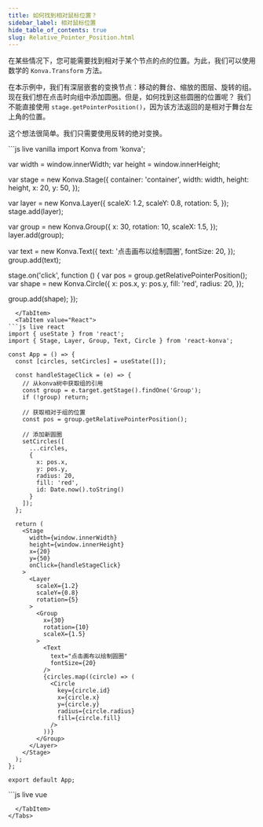 ```yaml
---
title: 如何找到相对鼠标位置？
sidebar_label: 相对鼠标位置
hide_table_of_contents: true
slug: Relative_Pointer_Position.html
---
```


在某些情况下，您可能需要找到相对于某个节点的点的位置。为此，我们可以使用数学的 `Konva.Transform` 方法。

在本示例中，我们有深层嵌套的变换节点：移动的舞台、缩放的图层、旋转的组。
现在我们想在点击时向组中添加圆圈。但是，如何找到这些圆圈的位置呢？
我们不能直接使用 `stage.getPointerPosition()`，因为该方法返回的是相对于舞台左上角的位置。

这个想法很简单。我们只需要使用反转的绝对变换。


<Tabs>
  <TabItem value="Vanilla" default>
```js live vanilla
import Konva from 'konva';

var width = window.innerWidth;
var height = window.innerHeight;

var stage = new Konva.Stage({
  container: 'container',
  width: width,
  height: height,
  x: 20,
  y: 50,
});

var layer = new Konva.Layer({
  scaleX: 1.2,
  scaleY: 0.8,
  rotation: 5,
});
stage.add(layer);

var group = new Konva.Group({
  x: 30,
  rotation: 10,
  scaleX: 1.5,
});
layer.add(group);

var text = new Konva.Text({
  text: '点击画布以绘制圆圈',
  fontSize: 20,
});
group.add(text);

stage.on('click', function () {
  var pos = group.getRelativePointerPosition();
  var shape = new Konva.Circle({
    x: pos.x,
    y: pos.y,
    fill: 'red',
    radius: 20,
  });

  group.add(shape);
});
```
  </TabItem>
  <TabItem value="React">
```js live react
import { useState } from 'react';
import { Stage, Layer, Group, Text, Circle } from 'react-konva';

const App = () => {
  const [circles, setCircles] = useState([]);
  
  const handleStageClick = (e) => {
    // 从konva树中获取组的引用
    const group = e.target.getStage().findOne('Group');
    if (!group) return;
    
    // 获取相对于组的位置
    const pos = group.getRelativePointerPosition();
    
    // 添加新圆圈
    setCircles([
      ...circles,
      {
        x: pos.x,
        y: pos.y,
        radius: 20,
        fill: 'red',
        id: Date.now().toString()
      }
    ]);
  };

  return (
    <Stage 
      width={window.innerWidth} 
      height={window.innerHeight}
      x={20}
      y={50}
      onClick={handleStageClick}
    >
      <Layer
        scaleX={1.2}
        scaleY={0.8}
        rotation={5}
      >
        <Group
          x={30}
          rotation={10}
          scaleX={1.5}
        >
          <Text 
            text="点击画布以绘制圆圈" 
            fontSize={20}
          />
          {circles.map((circle) => (
            <Circle
              key={circle.id}
              x={circle.x}
              y={circle.y}
              radius={circle.radius}
              fill={circle.fill}
            />
          ))}
        </Group>
      </Layer>
    </Stage>
  );
};

export default App;
```
  </TabItem>
  <TabItem value="Vue">
```js live vue
<template>
  <v-stage 
    :config="stageConfig"
    @click="handleStageClick"
  >
    <v-layer :config="layerConfig">
      <v-group :config="groupConfig">
        <v-text :config="textConfig" />
        <v-circle 
          v-for="circle in circles"
          :key="circle.id"
          :config="circle"
        />
      </v-group>
    </v-layer>
  </v-stage>
</template>

<script setup>
import { ref } from 'vue';

const stageConfig = {
  width: window.innerWidth,
  height: window.innerHeight,
  x: 20,
  y: 50
};

const layerConfig = {
  scaleX: 1.2,
  scaleY: 0.8,
  rotation: 5
};

const groupConfig = {
  x: 30,
  rotation: 10,
  scaleX: 1.5
};

const textConfig = {
  text: '点击画布以绘制圆圈',
  fontSize: 20
};

const circles = ref([]);

const handleStageClick = (e) => {
  // 从konva树中获取组的引用
  const group = e.target.getStage().findOne('Group');
  if (!group) return;
  
  // 获取相对于组的位置
  const pos = group.getRelativePointerPosition();
  
  // 添加新圆圈
  circles.value.push({
    x: pos.x,
    y: pos.y,
    radius: 20,
    fill: 'red',
    id: Date.now().toString()
  });
};
</script>
```
  </TabItem>
</Tabs>